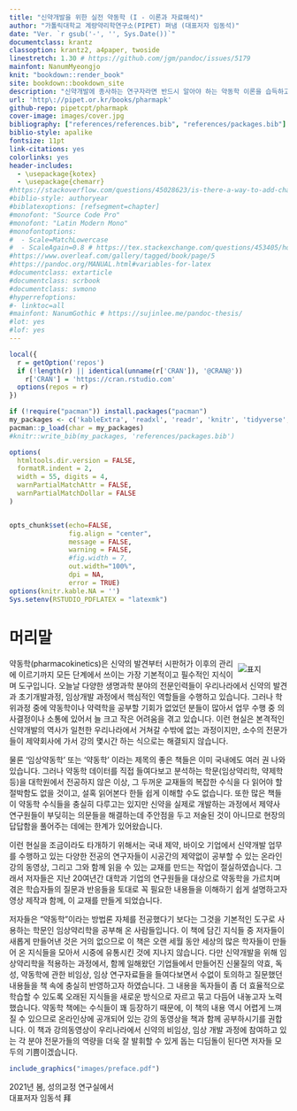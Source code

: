 ```yaml
--- 
title: "신약개발을 위한 실전 약동학 (I - 이론과 자료해석)"
author: "가톨릭대학교 계량약리학연구소(PIPET) 펴냄 (대표저자 임동석)"
date: "Ver. `r gsub('-', '', Sys.Date())`"
documentclass: krantz
classoption: krantz2, a4paper, twoside
linestretch: 1.30 # https://github.com/jgm/pandoc/issues/5179
mainfont: NanumMyeongjo
knit: "bookdown::render_book"
site: bookdown::bookdown_site
description: "신약개발에 종사하는 연구자라면 반드시 알아야 하는 약동학 이론을 습득하고 실습을 통해 실전 지식을 갖출 수 있도록 짜여져 있습니다."
url: 'http\://pipet.or.kr/books/pharmapk'
github-repo: pipetcpt/pharmapk
cover-image: images/cover.jpg
bibliography: ["references/references.bib", "references/packages.bib"]
biblio-style: apalike
fontsize: 11pt
link-citations: yes
colorlinks: yes
header-includes:
  - \usepackage{kotex} 
  - \usepackage{chemarr}
#https://stackoverflow.com/questions/45028623/is-there-a-way-to-add-chapter-bibliographies-using-bookdown
#biblio-style: authoryear
#biblatexoptions: [refsegment=chapter]
#monofont: "Source Code Pro"
#monofont: "Latin Modern Mono"
#monofontoptions:
#  - Scale=MatchLowercase
#  - ScaleAgain=0.8 # https://tex.stackexchange.com/questions/453405/how-can-i-scale-mono-font-to-90-of-matchlowercase
#https://www.overleaf.com/gallery/tagged/book/page/5
#https://pandoc.org/MANUAL.html#variables-for-latex
#documentclass: extarticle
#documentclass: scrbook
#documentclass: svmono
#hyperrefoptions:
#- linktoc=all
#mainfont: NanumGothic # https://sujinlee.me/pandoc-thesis/
#lot: yes
#lof: yes
---
```


```r
local({
  r = getOption('repos')
  if (!length(r) || identical(unname(r['CRAN']), '@CRAN@'))
    r['CRAN'] = 'https://cran.rstudio.com' 
  options(repos = r)
})

if (!require("pacman")) install.packages("pacman")
my_packages <- c('kableExtra', 'readxl', 'readr', 'knitr', 'tidyverse', 'nlme', 'nmw', 'xpose4')
pacman::p_load(char = my_packages)
#knitr::write_bib(my_packages, 'references/packages.bib')

options(
  htmltools.dir.version = FALSE, 
  formatR.indent = 2,
  width = 55, digits = 4, 
  warnPartialMatchAttr = FALSE, 
  warnPartialMatchDollar = FALSE
)


opts_chunk$set(echo=FALSE, 
               fig.align = "center",
               message = FALSE, 
               warning = FALSE,
               #fig.width = 7,
               out.width="100%", 
               dpi = NA,
               error = TRUE)
options(knitr.kable.NA = '')
Sys.setenv(RSTUDIO_PDFLATEX = "latexmk")
```

# 머리말 {-}

[<img src="images/cover-pdf.jpg" style="max-width:40%;min-width:80px;float:right;margin: 10px 10px 5px 5px" alt="표지" />](https://pipetcpt.github.io/pharmapk/pharmapk.pdf)

\normalsize


약동학(pharmacokinetics)은 신약의 발견부터 시판허가 이후의 관리에
이르기까지 모든 단계에서 쓰이는 가장 기본적이고 필수적인 지식이며
도구입니다. 오늘날 다양한 생명과학 분야의 전문인력들이 우리나라에서
신약의 발견과 초기개발과정, 임상개발 과정에서 핵심적인 역할들을 수행하고
있습니다. 그러나 학위과정 중에 약동학이나 약력학을 공부할 기회가 없었던
분들이 많아서 업무 수행 중 의사결정이나 소통에 있어서 늘 크고 작은
어려움을 겪고 있습니다. 이런 현실은 본격적인 신약개발의 역사가 일천한
우리나라에서 거쳐갈 수밖에 없는 과정이지만, 소수의 전문가들이 제약회사에
가서 강의 몇시간 하는 식으로는 해결되지 않습니다.

물론 '임상약동학' 또는 '약동학' 이라는 제목의 좋은 책들은 이미 국내에도
여러 권 나와 있습니다. 그러나 약동학 데이터를 직접 들여다보고 분석하는
학문(임상약리학, 약제학 등)을 대학원에서 전공하지 않은 이상, 그 두꺼운
교재들의 복잡한 수식을 다 읽어야 할 절박함도 없을 것이고, 설혹 읽어본다
한들 쉽게 이해할 수도 없습니다. 또한 많은 책들이 약동학 수식들을 충실히
다루고는 있지만 신약을 실제로 개발하는 과정에서 제약사 연구원들이
부딪히는 의문들을 해결하는데 주안점을 두고 저술된 것이 아니므로 현장의
답답함을 풀어주는 데에는 한계가 있어왔습니다.

이런 현실을 조금이라도 타개하기 위해서는 국내 제약, 바이오 기업에서
신약개발 업무를 수행하고 있는 다양한 전공의 연구자들이 시공간의 제약없이
공부할 수 있는 온라인 강의 동영상, 그리고 그와 함께 읽을 수 있는 교재를
만드는 작업이 절실하였습니다. 그래서 저자들은 지난 20여년간 대학과
기업의 연구원들을 대상으로 약동학을 가르치며 겪은 학습자들의 질문과
반응들을 토대로 꼭 필요한 내용들을 이해하기 쉽게 설명하고자 영상 제작과
함께, 이 교재를 만들게 되었습니다.

저자들은 "약동학"이라는 방법론 자체를 전공했다기 보다는 그것을 기본적인
도구로 사용하는 학문인 임상약리학을 공부해 온 사람들입니다. 이 책에 담긴
지식들 중 저자들이 새롭게 만들어낸 것은 거의 없으므로 이 책은 오랜 세월
동안 세상의 많은 학자들이 만들어 온 지식들을 모아서 시중에 유통시킨 것에
지나지 않습니다. 다만 신약개발을 위해 임상약리학을 적용하는 과정에서,
함께 일해왔던 기업들에서 만들어진 신물질의 약효, 독성, 약동학에 관한
비임상, 임상 연구자료들을 들여다보면서 수없이 토의하고 질문했던 내용들을
책 속에 충실히 반영하고자 하였습니다. 그 내용을 독자들이 좀 더
효율적으로 학습할 수 있도록 오래된 지식들을 새로운 방식으로 자르고 묶고
다듬어 내놓고자 노력했습니다. 약동학 책에는 수식들이 꽤 등장하기 때문에,
이 책의 내용 역시 어렵게 느껴질 수 있으므로 온라인상에 공개되어 있는
강의 동영상을 책과 함께 공부하시기를 권합니다. 이 책과 강의동영상이
우리나라에서 신약의 비임상, 임상 개발 과정에 참여하고 있는 각 분야
전문가들의 역량을 더욱 잘 발휘할 수 있게 돕는 디딤돌이 된다면 저자들
모두의 기쁨이겠습니다.


```r
include_graphics("images/preface.pdf")
```

2021년 봄, 성의교정 연구실에서  
대표저자 임동석 拜

\normalsize


\mainmatter

